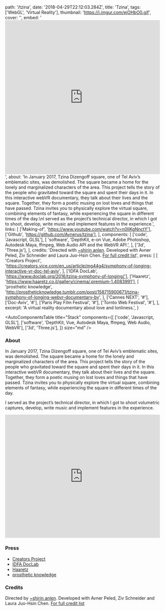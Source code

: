   path: '/tzina',
  date: '2018-04-29T22:12:03.284Z',
  title: 'Tzina',
  tags: ['WebGL', 'Virtual Reality'],
  thumbnail: 'https://i.imgur.com/ejOHbO0.gif',
  cover: '',
  embed:
    '<iframe width="100%" height="500" src="https://www.youtube.com/embed/msnwH6hCtO4" frameborder="0" allow="autoplay; encrypted-media" allowfullscreen></iframe>',
  about:
    'In January 2017, Tzina Dizengoff square, one of Tel Aviv’s emblematic sites, was demolished. The square became a home for the lonely and marginalized characters of the area. This project tells the story of the people who gravitated toward the square and spent their days in it. In this interactive webVR documentary, they talk about their lives and the square. Together, they form a poetic musing on lost loves and things that have passed. Tzina invites you to physically explore the virtual square, combining elements of fantasy, while experiencing the square in different times of the day.\nI served as the project’s technical director, in which I got to shoot, develop, write music and implement features in the experience.',
  links: [
    ['Making-of', 'https://www.youtube.com/watch?v=n0IIKgNnctY'],
    ['Github', 'https://github.com/Avnerus/tzina'],
  ],
  components: [
    ['code', 'Javascript, GLSL'],
    [
      'software',
      'DepthKit, e-on Vue, Adobe Photoshop, Autodesk Maya, ffmpeg, Web Audio API and the WebVR API.',
    ],
    ['3d', 'Three.js'],
  ],
  credits:
    'Directed with <a target="_blank" href="https://shirin.works">~shirin anlen</a>. Developed with Avner Peled, Ziv Schneider and Laura Juo-Hsin Chen. <a href="http://tzina.space" target="_blank">For full credit list</a>',
  press: [
    [
      'Creators Project',
      'https://creators.vice.com/en_us/article/mg44g4/symphony-of-longing-interactive-vr-doc-tel-aviv',
    ],
    ['IDFA DocLab', 'https://www.doclab.org/2016/tzina-symphony-of-longing/'],
    ['Haaretz', 'https://www.haaretz.co.il/gallery/cinema/.premium-1.4083991'],
    [
      'prosthetic knowledge',
      'http://prostheticknowledge.tumblr.com/post/158715900671/tzina-symphony-of-longing-webvr-documentary-by',
    ],
    ['Cannes NEXT', '#'],
    ['Doc-Aviv', '#'],
    ['Paris Play Film Festival', '#'],
    ['Tornto Web Festival', '#'],
  ],
  excerpt: 'A virtual reality documentary about love and lonliness.',
}

<AutoComponentsTable
  title="Stack"
  components={[
    ['code', 'Javascript, GLSL'],
    ['software', 'DepthKit, Vue, Autodesk Maya, ffmpeg, Web Audio, WebVR'],
    ['3d', 'Three.js'],
  ]}
  size="md"
/>

### About

In January 2017, Tzina Dizengoff square, one of Tel Aviv’s emblematic sites, was demolished. The square became a home for the lonely and marginalized characters of the area. This project tells the story of the people who gravitated toward the square and spent their days in it. In this interactive webVR documentary, they talk about their lives and the square. Together, they form a poetic musing on lost loves and things that have passed. Tzina invites you to physically explore the virtual square, combining elements of fantasy, while experiencing the square in different times of the day.

I served as the project’s technical director, in which I got to shoot volumetric captures, develop, write music and implement features in the experience.

<iframe
  width="100%"
  height="400px"
  src="https://www.youtube.com/embed/msnwH6hCtO4"
  frameBorder="0"
  allow="autoplay; encrypted-media"
  allowFullScreen
></iframe>

### Press

- [Creators Project](https://creators.vice.com/en_us/article/mg44g4/symphony-of-longing-interactive-vr-doc-tel-aviv)
- [IDFA DocLab](https://www.doclab.org/2016/tzina-symphony-of-longing/)
- [Haaretz](https://www.haaretz.co.il/gallery/cinema/.premium-1.4083991)
- [prosthetic knowledge](http://prostheticknowledge.tumblr.com/post/158715900671/tzina-symphony-of-longing-webvr-documentary-by)

### Credits

Directed by <a target="_blank" href="https://shirin.works">~shirin anlen</a>. Developed with Avner Peled, Ziv Schneider and Laura Juo-Hsin Chen. <a href="http://tzina.space" target="_blank">For full credit list</a>
